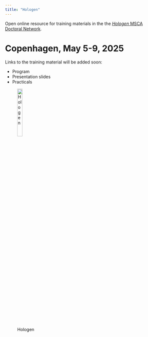 ```yaml
---
title: "Hologen"
---
```


Open online resource for training materials in the the [*Hologen* MSCA
Doctoral Network](https://www.hologen-network.eu/).

# Copenhagen, May 5-9, 2025

Links to the training material will be added soon:

- Program
- Presentation slides
- Practicals


![Hologen](images/hologen-logo-web-1000x160.png){width=20% fig-align="left"}  





